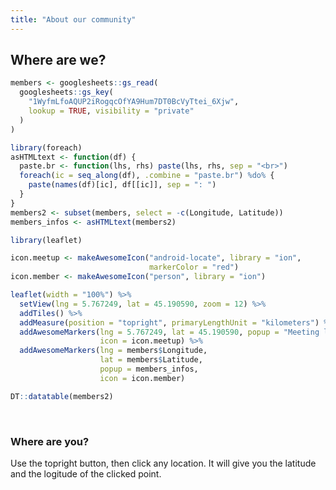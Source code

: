 ```yaml
---
title: "About our community"
---
```


## Where are we?

```r
members <- googlesheets::gs_read(
  googlesheets::gs_key(
    "1WyfmLfoAQUP2iRogqcOfYA9Hum7DT0BcVyTtei_6Xjw", 
    lookup = TRUE, visibility = "private"
  )
)

library(foreach)
asHTMLtext <- function(df) {
  paste.br <- function(lhs, rhs) paste(lhs, rhs, sep = "<br>")
  foreach(ic = seq_along(df), .combine = "paste.br") %do% {
    paste(names(df)[ic], df[[ic]], sep = ": ")
  }
}
members2 <- subset(members, select = -c(Longitude, Latitude))
members_infos <- asHTMLtext(members2)

library(leaflet)

icon.meetup <- makeAwesomeIcon("android-locate", library = "ion", 
                               markerColor = "red")
icon.member <- makeAwesomeIcon("person", library = "ion")
```

```r
leaflet(width = "100%") %>% 
  setView(lng = 5.767249, lat = 45.190590, zoom = 12) %>% 
  addTiles() %>% 
  addMeasure(position = "topright", primaryLengthUnit = "kilometers") %>%
  addAwesomeMarkers(lng = 5.767249, lat = 45.190590, popup = "Meeting location",
                    icon = icon.meetup) %>%
  addAwesomeMarkers(lng = members$Longitude, 
                    lat = members$Latitude, 
                    popup = members_infos,
                    icon = icon.member)
```

```r
DT::datatable(members2)
```

<br>

### Where are you?

Use the topright button, then click any location. It will give you the latitude and the logitude of the clicked point.